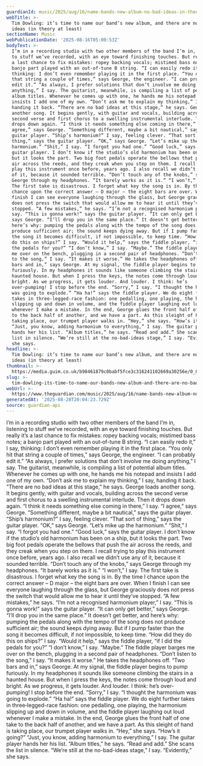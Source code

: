 ```yaml
---
guardianId: music/2025/aug/16/name-bands-new-album-no-bad-ideas-in-theory-at-least
webTitle: >-
  Tim Dowling: it’s time to name our band’s new album, and there are no bad
  ideas (in theory at least)
sectionName: Music
webPublicationDate: '2025-08-16T05:00:53Z'
bodyText: >-
  I’m in a recording studio with two other members of the band I’m in, listening
  to stuff we’ve recorded, with an eye toward finishing touches. But really it’s
  a last chance to fix mistakes: ropey backing vocals; mistimed bass notes; a
  banjo part played with an out‑of-tune B string. “I can easily redo it,” I say,
  thinking: I don’t even remember playing it in the first place. “You only hit
  that string a couple of times,” says George, the engineer. “I can probably
  edit it.” “As always, I prefer solutions that don’t involve me doing
  anything,” I say. The guitarist, meanwhile, is compiling a list of potential
  album titles. Whenever he comes up with one, he hands me his notepad and
  insists I add one of my own. “Don’t ask me to explain my thinking,” I say,
  handing it back. “There are no bad ideas at this stage,” he says. George loads
  another song. It begins gently, with guitar and vocals, building across the
  second verse and first chorus to a swelling instrumental interlude. Then it
  drops down again. “I think it needs something else coming in there,” I say. “I
  agree,” says George. “Something different, maybe a bit nautical,” says the
  guitar player. “Ship’s harmonium?” I say, feeling clever. “That sort of
  thing,” says the guitar player. “OK,” says George. “Let’s mike up the
  harmonium.” “Shit,” I say. “I forgot you had one.” “Good luck,” says the
  guitar player. I don’t know if the studio’s old harmonium has been on a ship,
  but it looks the part. Two big foot pedals operate the bellows that push the
  air across the reeds, and they creak when you step on them. I recall trying to
  play this instrument once before, years ago. I also recall we didn’t use any
  of it, because it sounded terrible. “Don’t touch any of the knobs,” says
  George through my headphones. “It barely works as it is.” “I won’t,” I say.
  The first take is disastrous. I forget what key the song is in. By the time I
  chance upon the correct answer – D major – the eight bars are over. When I
  finish I can see everyone laughing through the glass, but George graciously
  does not press the switch that would allow me to hear it until they’ve
  stopped. “A few mistakes,” he says. “I’m not a recognised harmonium player,” I
  say. “This is gonna work!” says the guitar player. “It can only get better,”
  says George. “I’ll drop you in the same place.” It doesn’t get better, and
  here’s why: pumping the pedals along with the tempo of the song does not
  produce sufficient air; the sound keeps dying away. But if I pump faster than
  the song it becomes difficult, if not impossible, to keep time. “How did they
  do this on ships?” I say. “Would it help,” says the fiddle player, “if I did
  the pedals for you?” “I don’t know,” I say. “Maybe.” The fiddle player barges
  me over on the bench, plugging in a second pair of headphones. “Don’t listen
  to the song,” I say. “It makes it worse.” He takes the headphones off. “Two
  bars and in,” says George. At my signal, the fiddle player begins to pump
  furiously. In my headphones it sounds like someone climbing the stairs in a
  haunted house. But when I press the keys, the notes come through loud and
  bright. As we progress, it gets louder. And louder. I think: he’s
  over-pumping! I stop before the end. “Sorry,” I say. “I thought the harmonium
  was going to explode.” “Ha ha!” says the fiddle player. We do eight further
  takes in three‑legged-race fashion: one pedalling, one playing, the harmonium
  slipping up and down in volume, and the fiddle player laughing out loud
  whenever I make a mistake. In the end, George glues the front half of one take
  to the back half of another, and we have a part. As this sleight of hand is
  taking place, our trumpet player walks in. “Hey,” she says. “How’s it going?”
  “Just, you know, adding harmonium to everything,” I say. The guitar player
  hands her his list. “Album titles,” he says. “Read and add.” She scans the
  list in silence. “We’re still at the no-bad-ideas stage,” I say. “Evidently,”
  she says.
headline: >-
  Tim Dowling: it’s time to name our band’s new album, and there are no bad
  ideas (in theory at least)
thumbnail: >-
  https://media.guim.co.uk/b98461879c0babf5fce3c316241102669a30256e/0_0_5000_3000/500.jpg
slug: >-
  tim-dowling-its-time-to-name-our-bands-new-album-and-there-are-no-bad-ideas-in-theory-at-least
webUrl: >-
  https://www.theguardian.com/music/2025/aug/16/name-bands-new-album-no-bad-ideas-in-theory-at-least
generatedAt: '2025-08-28T20:04:23.729Z'
source: guardian-api
---
```

I’m in a recording studio with two other members of the band I’m in, listening to stuff we’ve recorded, with an eye toward finishing touches. But really it’s a last chance to fix mistakes: ropey backing vocals; mistimed bass notes; a banjo part played with an out‑of-tune B string. “I can easily redo it,” I say, thinking: I don’t even remember playing it in the first place. “You only hit that string a couple of times,” says George, the engineer. “I can probably edit it.” “As always, I prefer solutions that don’t involve me doing anything,” I say. The guitarist, meanwhile, is compiling a list of potential album titles. Whenever he comes up with one, he hands me his notepad and insists I add one of my own. “Don’t ask me to explain my thinking,” I say, handing it back. “There are no bad ideas at this stage,” he says. George loads another song. It begins gently, with guitar and vocals, building across the second verse and first chorus to a swelling instrumental interlude. Then it drops down again. “I think it needs something else coming in there,” I say. “I agree,” says George. “Something different, maybe a bit nautical,” says the guitar player. “Ship’s harmonium?” I say, feeling clever. “That sort of thing,” says the guitar player. “OK,” says George. “Let’s mike up the harmonium.” “Shit,” I say. “I forgot you had one.” “Good luck,” says the guitar player. I don’t know if the studio’s old harmonium has been on a ship, but it looks the part. Two big foot pedals operate the bellows that push the air across the reeds, and they creak when you step on them. I recall trying to play this instrument once before, years ago. I also recall we didn’t use any of it, because it sounded terrible. “Don’t touch any of the knobs,” says George through my headphones. “It barely works as it is.” “I won’t,” I say. The first take is disastrous. I forget what key the song is in. By the time I chance upon the correct answer – D major – the eight bars are over. When I finish I can see everyone laughing through the glass, but George graciously does not press the switch that would allow me to hear it until they’ve stopped. “A few mistakes,” he says. “I’m not a recognised harmonium player,” I say. “This is gonna work!” says the guitar player. “It can only get better,” says George. “I’ll drop you in the same place.” It doesn’t get better, and here’s why: pumping the pedals along with the tempo of the song does not produce sufficient air; the sound keeps dying away. But if I pump faster than the song it becomes difficult, if not impossible, to keep time. “How did they do this on ships?” I say. “Would it help,” says the fiddle player, “if I did the pedals for you?” “I don’t know,” I say. “Maybe.” The fiddle player barges me over on the bench, plugging in a second pair of headphones. “Don’t listen to the song,” I say. “It makes it worse.” He takes the headphones off. “Two bars and in,” says George. At my signal, the fiddle player begins to pump furiously. In my headphones it sounds like someone climbing the stairs in a haunted house. But when I press the keys, the notes come through loud and bright. As we progress, it gets louder. And louder. I think: he’s over-pumping! I stop before the end. “Sorry,” I say. “I thought the harmonium was going to explode.” “Ha ha!” says the fiddle player. We do eight further takes in three‑legged-race fashion: one pedalling, one playing, the harmonium slipping up and down in volume, and the fiddle player laughing out loud whenever I make a mistake. In the end, George glues the front half of one take to the back half of another, and we have a part. As this sleight of hand is taking place, our trumpet player walks in. “Hey,” she says. “How’s it going?” “Just, you know, adding harmonium to everything,” I say. The guitar player hands her his list. “Album titles,” he says. “Read and add.” She scans the list in silence. “We’re still at the no-bad-ideas stage,” I say. “Evidently,” she says.
